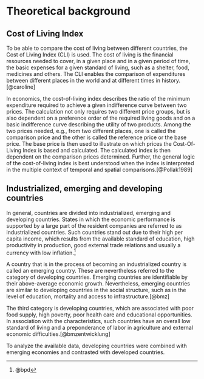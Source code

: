# Theoretical background

## Cost of Living Index

To be able to compare the cost of living between different countries, the Cost of Living Index (CLI) is used. The cost of living is the financial resources needed to cover, in a given place and in a given period of time, the basic expenses for a given standard of living, such as a shelter, food, medicines and others. The CLI enables the comparison of expenditures between different places in the world and at different times in history.[@caroline]

In economics, the cost-of-living index describes the ratio of the minimum expenditure required to achieve a given indifference curve between two prices. The calculation not only requires two different price groups, but is also dependent on a preference order of the required living goods and on a basic indifference curve describing the utility of two products. 
Among the two prices needed, e.g., from two different places, one is called the comparison price and the other is called the reference price or the base price. The base price is then used to illustrate on which prices the Cost-Of-Living Index is based and calculated. The calculated index is then dependent on the comparison prices determined. Further, the general logic of the cost-of-living index is best understood when the index is interpreted in the multiple context of temporal and spatial comparisons.[@Pollak1989]

## Industrialized, emerging and developing countries

In general, countries are divided into industrialized, emerging and developing countries. States in which the economic performance is supported by a large part of the resident companies are referred to as industrialized countries. Such countries stand out due to their high per capita income, which results from the available standard of education, high productivity in production, good external trade relations and usually a currency with low inflation.^[@bpd]


A country that is in the process of becoming an industrialized country is called an emerging country. These are nevertheless referred to the category of developing countries. Emerging countries are identifiable by their above-average economic growth. Nevertheless, emerging countries are similar to developing countries in the social structure, such as in the level of education, mortality and access to infrastructure.[@bmz]

The third category is developing countries, which are associated with poor food supply, high poverty, poor health care and educational opportunities. In association with the characteristics, such countries have an overall low standard of living and a preponderance of labor in agriculture and external economic difficulties.[@bmzentwicklung]

To analyze the available data, developing countries were combined with emerging economies and contrasted with developed countries.

\clearpage

